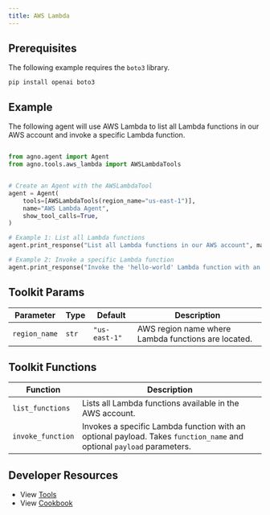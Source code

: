 ```yaml
---
title: AWS Lambda
---
```


## Prerequisites

The following example requires the `boto3` library.

```shell
pip install openai boto3
```

## Example

The following agent will use AWS Lambda to list all Lambda functions in our AWS account and invoke a specific Lambda function.

```python cookbook/agent_concepts/tools/aws_lambda_tools.py

from agno.agent import Agent
from agno.tools.aws_lambda import AWSLambdaTools


# Create an Agent with the AWSLambdaTool
agent = Agent(
    tools=[AWSLambdaTools(region_name="us-east-1")],
    name="AWS Lambda Agent",
    show_tool_calls=True,
)

# Example 1: List all Lambda functions
agent.print_response("List all Lambda functions in our AWS account", markdown=True)

# Example 2: Invoke a specific Lambda function
agent.print_response("Invoke the 'hello-world' Lambda function with an empty payload", markdown=True)
```

## Toolkit Params

| Parameter     | Type  | Default       | Description                                         |
| ------------- | ----- | ------------- | --------------------------------------------------- |
| `region_name` | `str` | `"us-east-1"` | AWS region name where Lambda functions are located. |

## Toolkit Functions

| Function          | Description                                                                                                           |
| ----------------- | --------------------------------------------------------------------------------------------------------------------- |
| `list_functions`  | Lists all Lambda functions available in the AWS account.                                                              |
| `invoke_function` | Invokes a specific Lambda function with an optional payload. Takes `function_name` and optional `payload` parameters. |

## Developer Resources

- View [Tools](https://github.com/agno-agi/agno/blob/main/libs/agno/agno/tools/aws_lambda.py)
- View [Cookbook](https://github.com/agno-agi/agno/blob/main/cookbook/agent_concepts/tools/aws_lambda_tools.py)
